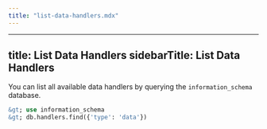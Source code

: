 ```yaml
---
title: "list-data-handlers.mdx"
---
```


---
title: List Data Handlers
sidebarTitle: List Data Handlers
---

You can list all available data handlers by querying the `information_schema` database.

```sql
&gt; use information_schema
&gt; db.handlers.find({'type': 'data'})
```
